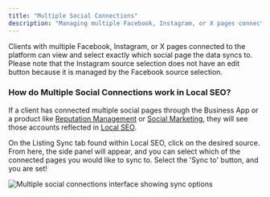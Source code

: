 ```yaml
---
title: "Multiple Social Connections"
description: "Managing multiple Facebook, Instagram, or X pages connected to the platform"
---
```


Clients with multiple Facebook, Instagram, or X pages connected to the platform can view and select exactly which social page the data syncs to. Please note that the Instagram source selection does not have an edit button because it is managed by the Facebook source selection.

### **How do Multiple Social Connections work in Local SEO?**

If a client has connected multiple social pages through the Business App or a product like [Reputation Management](/vendasta-products/reputation-management) or [Social Marketing](/vendasta-products/social-marketing), they will see those accounts reflected in [Local SEO](/vendasta-products/local-seo).

On the Listing Sync tab found within Local SEO, click on the desired source. From here, the side panel will appear, and you can select which of the connected pages you would like to sync to. Select the 'Sync to' button, and you are set!

![Multiple social connections interface showing sync options](/img/listing-sync/multiple-social-connections.png)